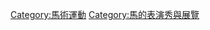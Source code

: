 {{Commons cat|Show jumping}}
{{cat main}}

[[Category:馬術運動|Category:馬術運動]]
[[Category:馬的表演秀與展覽|Category:馬的表演秀與展覽]]